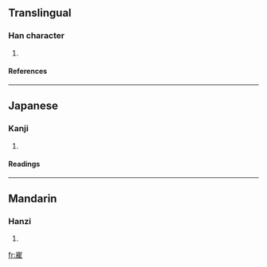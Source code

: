 ==Translingual==
===Han character===
{{Han char|rn=46|rad=山|as=10|sn=13|four=|canj=山一人土 (UMOG)}}
# {{defn|Han|sort=山10}}
====References====
{{Han ref|kx=0317.070|dkj=08328|dj=0617.300|hdz=10790.060|uh=5D5F|ud=23903}}
----
==Japanese==
===Kanji===
{{ja-kanji|grade=|rs=山10}}
# {{defn|Japanese}} 
====Readings====
{{ja-readings|on=[[き]] (ki), [[て]] (te), [[で]] (de)|kun=[[たかい]] (takai)}}
----
==Mandarin==
===Hanzi===
{{cmn-hanzi|pin=[[duī]] (dui1)|wg=tui<sup>1</sup>}}
# {{defn|Mandarin}}

[[fr:嵟]]